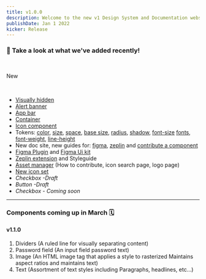 ```yaml
---
title: v1.0.0
description: Welcome to the new v1 Design System and Documentation website! build.washingtonpost.com. The new site will allow teams to utilize new components to gain efficiencies, build consistently, and innovate rapidly!
publishDate: Jan 1 2022
kicker: Release
---
```


### 👀 Take a look at what we've added recently!

<BR />

<Change type="New">New</Change>

<BR />

- [Visually hidden](/components/visually-hidden)
- [Alert banner](/components/alert-banner)
- [App bar](/components/alert-banner)
- [Container](/components/container)
- [Icon component](/components/icon)
- Tokens: [color](/foundations/color), [size](/foundations/size), [space](/foundations/space), [base size](/foundations/base), [radius](/foundations/radius), [shadow](foundations/shadow), [font-size](/foundations/typography#Font%20size) [fonts](/foundations/typography#Font), [font-weight](/foundations/typography#Font%20weight), [line-height](/foundations/typography#Line%20height)
- New doc site, new guides for: [figma](/resources/guides/figma-guide), [zeplin](/resources/guides/zeplin-guide) and [contribute a component](/resources/guides/contribute-a-component)
- [Figma Plugin](https://www.figma.com/community/plugin/1081595648646695920/Token-Tools) and [Figma Ui kit](https://www.figma.com/file/07Yi7ZQoXJ3966kdF2Ly1J/%F0%9F%A7%A9-WPDS-Ui-kit?node-id=693%3A8849)
- [Zeplin extension](https://extensions.zeplin.io/wpds_team/wpds-tokens) and Styleguide
- [Asset manager](/foundations/wam) (How to contribute, icon search page, logo page)
- [New icon set](/foundations/icons)
- _Checkbox -Draft_
- _Button -Draft_
- _Checkbox - Coming soon_

---

### Components coming up in March 🗓

#### v1.1.0

1. Dividers (A ruled line for visually separating content)
2. Password field (An input field password text)
3. Image (An HTML image tag that applies a style to rasterized Maintains aspect ratios and maintains text)
4. Text (Assortment of text styles including Paragraphs, headlines, etc…)

